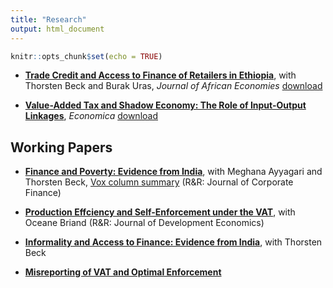 ```yaml
---
title: "Research"
output: html_document
---
```


```r
knitr::opts_chunk$set(echo = TRUE)
```

- [__Trade Credit and Access to Finance of Retailers in Ethiopia__](https://academic.oup.com/jae/advance-article-abstract/doi/10.1093/jae/ejz018/5433371?redirectedFrom=fulltext), with Thorsten Beck and Burak Uras, _Journal of African Economies_  [download](https://www.dropbox.com/s/lvub486u1leu3u1/trade%20credit%20in%20Ethiopia.pdf?dl=0)

- [__Value-Added Tax and Shadow Economy: The Role of Input-Output Linkages__](https://onlinelibrary.wiley.com/doi/10.1111/ecca.12310), _Economica_ [download](https://www.dropbox.com/s/7d2ky4v1do9v2w6/VAT%20IO%20linkage%20and%20informality.pdf?dl=0) 

## Working Papers

- [__Finance and Poverty: Evidence from India__](http://papers.ssrn.com/sol3/papers.cfm?abstract_id=2275150), with Meghana Ayyagari and Thorsten Beck, [Vox column summary](http://www.voxeu.org/article/migrating-out-poverty-role-finance) (R&R: Journal of Corporate Finance)

- [__Production Effciency and Self-Enforcement under the VAT__](https://www.dropbox.com/s/l9m7iq8ss27722j/PEVAT.pdf?dl=1), with Oceane Briand  (R&R: Journal of Development Economics)

- [__Informality and Access to Finance: Evidence from India__](http://papers.ssrn.com/sol3/papers.cfm?abstract_id=2491466), with Thorsten Beck 

- [__Misreporting of VAT and Optimal Enforcement__](http://papers.ssrn.com/sol3/papers.cfm?abstract_id=2505998) 


